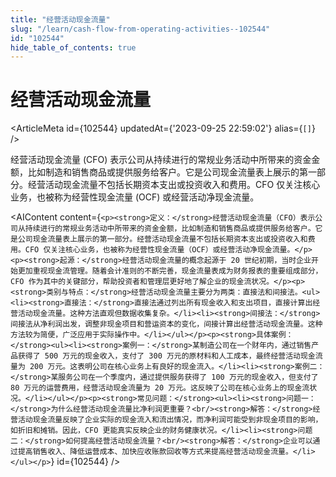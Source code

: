 ```yaml
---
title: "经营活动现金流量"
slug: "/learn/cash-flow-from-operating-activities--102544"
id: "102544"
hide_table_of_contents: true
---
```



# 经营活动现金流量

<ArticleMeta id={102544} updatedAt={'2023-09-25 22:59:02'} alias={`[]`} />
<div className='border-solid border-b border-t-0 my-4 border-[var(--ifm-color-gray-300)]' />

经营活动现金流量 (CFO) 表示公司从持续进行的常规业务活动中所带来的资金金额，比如制造和销售商品或提供服务给客户。它是公司现金流量表上展示的第一部分。经营活动现金流量不包括长期资本支出或投资收入和费用。CFO 仅关注核心业务，也被称为经营性现金流量 (OCF) 或经营活动净现金流量。

<AIContent content={`<p><strong>定义：</strong>经营活动现金流量（CFO）表示公司从持续进行的常规业务活动中所带来的资金金额，比如制造和销售商品或提供服务给客户。它是公司现金流量表上展示的第一部分。经营活动现金流量不包括长期资本支出或投资收入和费用。CFO 仅关注核心业务，也被称为经营性现金流量（OCF）或经营活动净现金流量。</p><p><strong>起源：</strong>经营活动现金流量的概念起源于 20 世纪初期，当时企业开始更加重视现金流管理。随着会计准则的不断完善，现金流量表成为财务报表的重要组成部分，CFO 作为其中的关键部分，帮助投资者和管理层更好地了解企业的现金流状况。</p><p><strong>类别与特点：</strong>经营活动现金流量主要分为两类：直接法和间接法。<ul><li><strong>直接法：</strong>直接法通过列出所有现金收入和支出项目，直接计算出经营活动现金流量。这种方法直观但数据收集复杂。</li><li><strong>间接法：</strong>间接法从净利润出发，调整非现金项目和营运资本的变化，间接计算出经营活动现金流量。这种方法较为简便，广泛应用于实际操作中。</li></ul></p><p><strong>具体案例：</strong><ul><li><strong>案例一：</strong>某制造公司在一个财年内，通过销售产品获得了 500 万元的现金收入，支付了 300 万元的原材料和人工成本，最终经营活动现金流量为 200 万元。这表明公司在核心业务上有良好的现金流入。</li><li><strong>案例二：</strong>某服务公司在一个季度内，通过提供服务获得了 100 万元的现金收入，但支付了 80 万元的运营费用，经营活动现金流量为 20 万元。这反映了公司在核心业务上的现金流状况。</li></ul></p><p><strong>常见问题：</strong><ul><li><strong>问题一：</strong>为什么经营活动现金流量比净利润更重要？<br/><strong>解答：</strong>经营活动现金流量反映了企业实际的现金流入和流出情况，而净利润可能受到非现金项目的影响，如折旧和摊销。因此，CFO 更能真实反映企业的财务健康状况。</li><li><strong>问题二：</strong>如何提高经营活动现金流量？<br/><strong>解答：</strong>企业可以通过提高销售收入、降低运营成本、加快应收账款回收等方式来提高经营活动现金流量。</li></ul></p>`} id={102544} />
